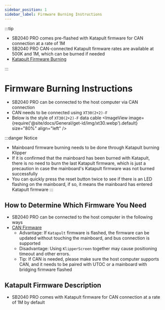 ```yaml
---
sidebar_position: 1
sidebar_label: Firmware Burning Instructions
---
```



:::tip

* SB2040 PRO comes pre-flashed with Katapult firmware for CAN connection at a rate of 1M
* SB2040 PRO CAN-connected Katapult firmware rates are available at 500K and 1M, which can be burned if needed
* [Katapult Firmware Burning](./bl.mdx "Click to jump")

:::

# Firmware Burning Instructions

* SB2040 PRO can be connected to the host computer via CAN connection
* CAN needs to be connected using `XT30(2+2)-F`
* Below is the style of `XT30(2+2)-F` data cable
<ImageView image={require('@site/docs/General/get-id/img/xt30.webp').default} size="80%" align="left" />

:::danger Notice
* Mainboard firmware burning needs to be done through Katapult burning Klipper
* If it is confirmed that the mainboard has been burned with Katapult, there is no need to burn the last Katapult firmware, which is just a precaution in case the mainboard's Katapult firmware was not burned successfully
* You can quickly press the reset button twice to see if there is an LED flashing on the mainboard, if so, it means the mainboard has entered Katapult firmware
:::

## How to Determine Which Firmware You Need

* SB2040 PRO can be connected to the host computer in the following ways
* [CAN Firmware](./can.mdx "Click to jump")
    * Advantage: If `Katapult` firmware is flashed, the firmware can be updated without touching the mainboard, and bus connection is supported
    * Disadvantage: Using `KlipperScreen` together may cause positioning timeout and other errors.
    * Tip: If CAN is needed, please make sure the host computer supports CAN, and it needs to be paired with UTOC or a mainboard with bridging firmware flashed

## Katapult Firmware Description

* SB2040 PRO comes with Katapult firmware for CAN connection at a rate of 1M by default

<CANBOOT />